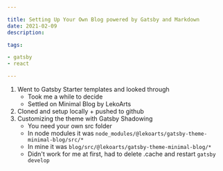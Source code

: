 ```yaml
---

title: Setting Up Your Own Blog powered by Gatsby and Markdown
date: 2021-02-09
description: 

tags:

- gatsby
- react

---
```


1. Went to Gatsby Starter templates and looked through
    - Took me a while to decide
    - Settled on Minimal Blog by LekoArts
2. Cloned and setup locally + pushed to github
3. Customizing the theme with Gatsby Shadowing
    - You need your own src folder
    - In node modules it was `node_modules/@lekoarts/gatsby-theme-minimal-blog/src/*`
    - In mine it was `blog/src/@lekoarts/gatsby-theme-minimal-blog/*`
    - Didn't work for me at first, had to delete .cache and restart `gatsby develop`